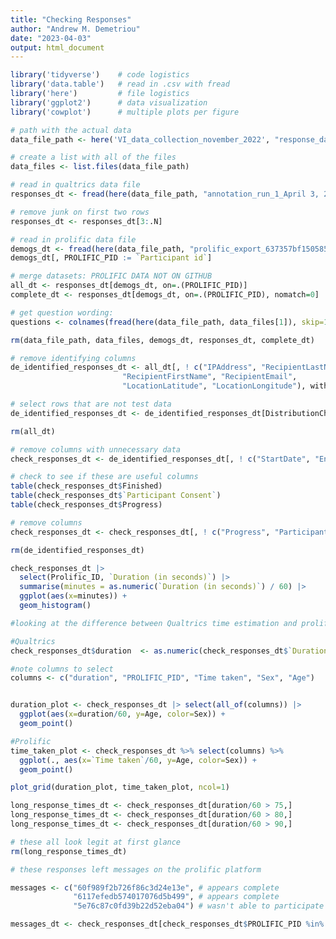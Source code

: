 ```yaml
---
title: "Checking Responses"
author: "Andrew M. Demetriou"
date: "2023-04-03"
output: html_document
---
```


```r
library('tidyverse')    # code logistics
library('data.table')   # read in .csv with fread
library('here')         # file logistics
library('ggplot2')      # data visualization
library('cowplot')      # multiple plots per figure
```

```r
# path with the actual data
data_file_path <- here('VI_data_collection_november_2022', "response_data")

# create a list with all of the files
data_files <- list.files(data_file_path)

# read in qualtrics data file
responses_dt <- fread(here(data_file_path, "annotation_run_1_April 3, 2023_09.15.csv"))

# remove junk on first two rows
responses_dt <- responses_dt[3:.N]

# read in prolific data file
demogs_dt <- fread(here(data_file_path, "prolific_export_637357bf150585a4675a4b6b.csv"))
demogs_dt[, PROLIFIC_PID := `Participant id`]

# merge datasets: PROLIFIC DATA NOT ON GITHUB
all_dt <- responses_dt[demogs_dt, on=.(PROLIFIC_PID)]
complete_dt <- responses_dt[demogs_dt, on=.(PROLIFIC_PID), nomatch=0]

# get question wording:
questions <- colnames(fread(here(data_file_path, data_files[1]), skip=1))

rm(data_file_path, data_files, demogs_dt, responses_dt, complete_dt)
```

```r
# remove identifying columns
de_identified_responses_dt <- all_dt[, ! c("IPAddress", "RecipientLastName", 
                         "RecipientFirstName", "RecipientEmail", 
                         "LocationLatitude", "LocationLongitude"), with = FALSE]

# select rows that are not test data
de_identified_responses_dt <- de_identified_responses_dt[DistributionChannel == "anonymous"]

rm(all_dt)
``` 

```r
# remove columns with unnecessary data
check_responses_dt <- de_identified_responses_dt[, ! c("StartDate", "EndDate", "Status", "RecordedDate", "ExternalReference", "DistributionChannel", "UserLanguage"), with=FALSE]

# check to see if these are useful columns
table(check_responses_dt$Finished)
table(check_responses_dt$`Participant Consent`)
table(check_responses_dt$Progress)

# remove columns
check_responses_dt <- check_responses_dt[, ! c("Progress", "Participant Consent", "Finished", "ResponseId"), with=FALSE]

rm(de_identified_responses_dt)
```

```r
check_responses_dt |>
  select(Prolific_ID, `Duration (in seconds)`) |>
  summarise(minutes = as.numeric(`Duration (in seconds)`) / 60) |>
  ggplot(aes(x=minutes)) +
  geom_histogram()
```
```r
#looking at the difference between Qualtrics time estimation and prolific

#Qualtrics
check_responses_dt$duration  <- as.numeric(check_responses_dt$`Duration (in seconds)`) 

#note columns to select
columns <- c("duration", "PROLIFIC_PID", "Time taken", "Sex", "Age")


duration_plot <- check_responses_dt |> select(all_of(columns)) |>
  ggplot(aes(x=duration/60, y=Age, color=Sex)) +
  geom_point()

#Prolific
time_taken_plot <- check_responses_dt %>% select(columns) %>%
  ggplot(., aes(x=`Time taken`/60, y=Age, color=Sex)) +
  geom_point()

plot_grid(duration_plot, time_taken_plot, ncol=1)
```


```r
long_response_times_dt <- check_responses_dt[duration/60 > 75,]
long_response_times_dt <- check_responses_dt[duration/60 > 80,]
long_response_times_dt <- check_responses_dt[duration/60 > 90,]

# these all look legit at first glance
rm(long_response_times_dt)
```
```r
# these responses left messages on the prolific platform

messages <- c("60f989f2b726f86c3d24e13e", # appears complete
              "6117efedb574017076d5b499", # appears complete
              "5e76c87c0fd39b22d52eba04") # wasn't able to participate

messages_dt <- check_responses_dt[check_responses_dt$PROLIFIC_PID %in% messages]
```

